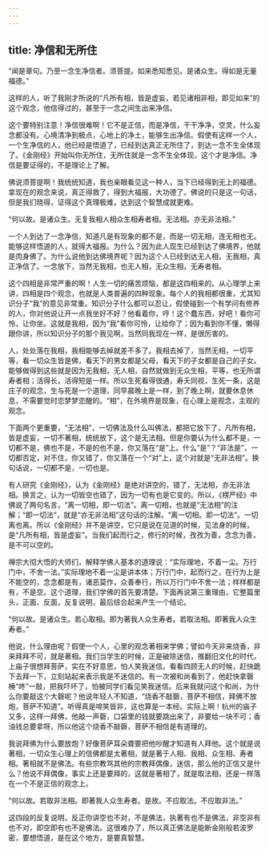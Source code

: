 ```yaml
---
---
---
```

title: 净信和无所住
---




“闻是章句。乃至一念生净信者。须菩提。如来悉知悉见。是诸众生。得如是无量福德。”

这样的人，听了我刚才所说的“凡所有相，皆是虚妄，若见诸相非相，即见如来”的这个观念，他信得过的，甚至于一念之间生出来净信。

这个要特别注意！净信很难啊！它不是正信，而是净信，干干净净，空灵，什么妄念都没有。心境清净到极点，心地上的净土，能够生出净信。假使有这样一个人，一个生净信的人，他已经是悟道了，已经到达真正无所住了，到达一念不生全体现了。《金刚经》开始叫你无所住，无所住就是一念不生全体现，这个才是净信。净信是要证得的，不是理论上了解。

佛说须菩提啊！我统统知道，我也亲眼看见这一种人，当下已经得到无上的福德。拿现在的观念来说，真正得救了，得到大福报，大功德了。佛说的只是这一句话，但是我们晓得，证得这个真理极难，达到这个智慧成就更难。

“何以故。是诸众生。无复我相人相众生相寿者相。无法相。亦无非法相。”

一个人到达了一念净信，知道凡是有现象的都不是，而是一切无相，连无相也无。能够这样悟道的人，就得大福报。为什么？因为此人现生已经到达了佛境界，他就是肉身佛了。为什么说他到达佛境界呢？因为这个人已经到达无人相，无我相，真正净信了。一念放下，当然无我相，也无人相，无众生相，无寿者相。

这个四相是非常严重的啊！人生一切的痛苦烦恼，都是这四相来的。从心理学上来讲，四相是四个观念，也就是人类普遍的四种现象。每个人的我相都很重，尤其知识分子“我”的意见非常重。知识分子什么都可以忍让，假使碰到一个有学问有修养的人，你对他说让开一点我坐好不好？他看着你，哼！这个蠢东西，好吧！看你可怜，让你坐。这就是我相，因为“我”看你可怜，让给你了；因为看到你不懂，懒得跟你讲，所以知识分子的那个我见啊，当然同我现在一样，是很厉害的。

人，处处落在我相，我相能够去掉就差不多了。我相去掉了，当然无相，一切平等，看一切众生皆是佛，看天下的男女都是父母，看天下的子女都是自己的子女。能够做得到这些就是因为无我相，无人相，自然就做到无众生相，平等，也无所谓寿者相；活得长，活得短是一样。所以生死看得很通，寿夭同视，生死一条，这是庄子的观念，生与死是一个道理，同早晨晚上是一样，到了晚上啊，就要休息休息，不需要觉时恋梦梦恋醒的。“相”，在外境界是现象，在心理上是观念，主观的观念。

下面两个更重要，“无法相”，一切佛法及什么叫佛法，都把它放下了，凡所有相，皆是虚妄，一切不著相，统统放下，这个是无法相。但是你要认为什么都不是，一切都不是，佛也不是，不是的也不是，你又落在“是”上。什么“是”？“非法是”，一切都否定，对不住，你又错了，你又落在一个“对”上，这个对就是“无非法相”。换句话说，一切都不是，一切也是。

有人研究《金刚经》，认为《金刚经》是绝对讲空的，错了，无法相，亦无非法相。换言之，认为一切皆空也错了，因为一切有也是它变的。所以，《楞严经》中佛说了两句名言，“离一切相，即一切法”。离一切相，也就是“无法相”的注解；“即一切法”，就是“亦无非法相”这句话的注解。“离一切相。即一切法”。一切离也离。所以《金刚经》并不是讲空，它只是说在见道的时候，见法身的时候，是“凡所有相，皆是虚妄”。当我们起而行之，修行的时候，孜孜为善，念念为善，是不可以空的。

禅宗大彻大悟的大师们，解释学佛人基本的道理说：“实际理地，不着一尘。万行门中，不舍一法。”实际理地不着一尘是讲本体；万行门中，起而行之，在行为上是不能空的，念念都是有，诸恶莫作，众善奉行，所以万行门中不舍一法；样样都是有，不是空。这个道理，我们学佛的首先要清楚。下面再说第三重理由，它整篇里头，正面、反面，反复说明，最后综合起来产生一个结论。

“何以故。是诸众生。若心取相。即为著我人众生寿者。若取法相。即著我人众生寿者。”

他说，什么理由呢？假使一个人，心里的观念著相来学佛；譬如今天非来烧香，非来拜拜不可，就是著相。我们当学生的时候，正是破除迷信，推翻旧文化的时代，上庙子很想拜菩萨，实在不好意思，怕人笑我迷信。看看四顾无人的时候，赶快跪下去拜一下，立刻站起来表示我是不迷信的。有一次被和尚看到了，他赶快拿磬棰“咚”一敲，把我吓坏了，怕被同学们看见笑我迷信。后来我就问这个和尚，为什么你要敲这个大磬呢？他说年轻人不知道，“烧香不敲磬，菩萨不相信，拜佛不放炮，菩萨不知道”。听得真是啼笑皆非，这也算是一本经。实际上啊！杭州的庙子又多，这样一拜佛，他敲一声磬，口袋里的钱就要跳出来了，非要给一块不可；香油钱总要拿呀，所以他这个烧香不敲磬，菩萨不相信是有道理的。

我说拜佛为什么要放炮？好像菩萨耳朵聋要把他吵醒才知道有人拜他。这个就是说著相，一切众生心理上的信佛都是太著相，就是著于人相、我相、众生相、寿者相。著相就不是佛法。有些宗教骂其他的宗教拜偶像，迷信，那么他的正信又是什么？他说不拜偶像，事实上还是要拜的，这就是著相了，就是取法相，还是一样落在一个不是正信的观念上。

“何以故。若取非法相。即著我人众生寿者。是故。不应取法。不应取非法。”

这四段的反复说明，反正你讲空也不对，不是佛法，执著有也不是佛法，非空非有也不对，即空即有也不是佛法。这很难办了，所以真正佛法是能断金刚般若波罗密，要想悟道，是在这个地方，是要真智慧。